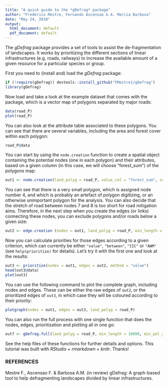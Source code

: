 ---
title: "A quick guide to the *gDefrag* package"
author: "Frederico Mestre, Fernando Ascensao & A. Marcia Barbosa"
date: "May 24, 2018"
output:
  html_document: default
  pdf_document: default
---

The *gDefrag* package provides a set of tools to assist the de-fragmentation of landscapes. It works by prioritizing the different sections of linear infrastructures (e.g. roads, railways) to increase the available amount of a given resource for a particular species or group.

First you need to (install and) load the *gDefrag* package:

```{r, message=FALSE, warning=FALSE, results='hide'}
if (!require(gDefrag)) devtools::install_github("FMestre1/gDefrag")
library(gDefrag)
```

Now load and take a look at the example dataset that comes with the package, which is a vector map of polygons separated by major roads:

```{r}
data(road_P)
plot(road_P)
```

You can also look at the attribute table associated to these polygons. You can see that there are several variables, including the area and forest cover within each polygon:

```{r}
road_P@data
```

You can start by using the `node.creation` function to create a spatial object containing the potential nodes (one in each polygon) and their attributes, based on a given column (in this case, we will choose "forest_sum") of the polygons map: 

```{r, message=FALSE, results='hide'}
out1 <- node.creation(land_polyg = road_P, value_col = "forest_sum", scale_nodes = 10)
```

You can see that there is a very small polygon, which is assigned node number 4, and which is probably an artefact of polygon digitizing, or an otherwise unimportant polygon for the analysis. You can also decide that the stretch of road between nodes 7 and 8 is too short for road mitigation aims. Therefore, in the next step when you create the edges (or links) connecting these nodes, you can exclude polygons and/or roads below a given size:


```{r, message=FALSE, results='hide'}
out2 <- edge.creation (nodes = out1, land_polyg = road_P, min_length = 10000, min_pol_area = 1000000)
```

Now you can calculate priorities for those edges according to a given criterion, which can currently be either `"value"`, `"between"`, `"IIC"` or `"AWM"` (see `help(prioritize)` for details). Let's try it with the first one and look at the results:

```{r, message=FALSE, fig.show='hold'}
out3 <- prioritize(nodes = out1, edges = out2, method = "value")
head(out3@data)
plot(out3)
```


You can use the following command to plot the complete graph, including nodes and edges. These can be either the raw edges of `out2`, or the prioritized edges of `out3`, in which case they will be coloured according to their priority:

```{r, message=FALSE, results='hide'}
plotgraph(nodes = out1, edges = out3, land_polyg = road_P)
```


You can also run the full process with one single function that does the nodes, edges, prioritization and plotting all in one go:

```{r, message=FALSE, results='hide'}
out7 <- gDefrag.full(land_polyg = road_P, min_length = 10000, min_pol_area = 1000000, value_col = "forest_sum", method = "value", main = "Node value-based graph")
```

See the help files of these functions for further details and options.
This tutorial was built with *RStudio* + *rmarkdown* + *knitr*. Thanks!


### REFERENCES

Mestre F., Ascensao F. & Barbosa A.M. (in review) gDefrag: A graph-based tool to help defragmenting 
landscapes divided by linear infrastructures.
